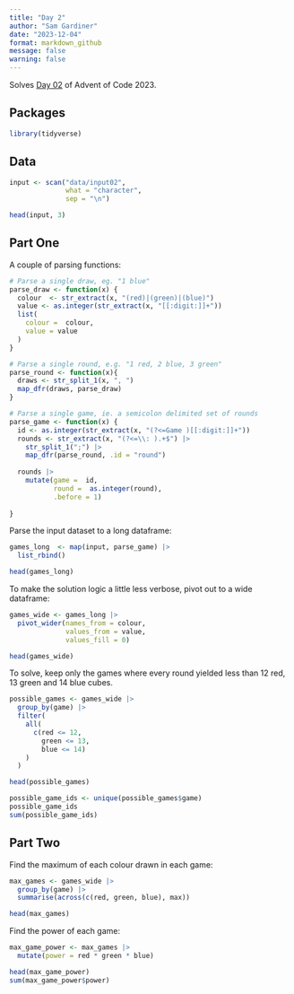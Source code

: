 ```yaml
---
title: "Day 2"
author: "Sam Gardiner"
date: "2023-12-04"
format: markdown_github
message: false
warning: false
---
```


Solves [Day 02](https://adventofcode.com/2023/day/2) of Advent of Code 2023.

## Packages

```r
library(tidyverse)
```


## Data

```r
input <- scan("data/input02",
              what = "character",
              sep = "\n")

head(input, 3)
```

## Part One

A couple of parsing functions:

```r
# Parse a single draw, eg. "1 blue"
parse_draw <- function(x) {
  colour  <- str_extract(x, "(red)|(green)|(blue)")
  value <- as.integer(str_extract(x, "[[:digit:]]+"))
  list(
    colour =  colour,
    value = value
  )
}

# Parse a single round, e.g. "1 red, 2 blue, 3 green"
parse_round <- function(x){
  draws <- str_split_1(x, ", ")
  map_dfr(draws, parse_draw)
}

# Parse a single game, ie. a semicolon delimited set of rounds
parse_game <- function(x) {
  id <- as.integer(str_extract(x, "(?<=Game )[[:digit:]]+"))
  rounds <- str_extract(x, "(?<=\\: ).+$") |>
    str_split_1(";") |>
    map_dfr(parse_round, .id = "round")
  
  rounds |>
    mutate(game =  id,
           round =  as.integer(round),
           .before = 1)
  
}
```

Parse the input dataset to a long dataframe:

```r
games_long  <- map(input, parse_game) |>
  list_rbind()

head(games_long)
```

To make the solution logic a little less verbose, pivot out to a wide dataframe:


```r
games_wide <- games_long |>
  pivot_wider(names_from = colour,
              values_from = value,
              values_fill = 0)

head(games_wide)
```

To solve, keep only the games where every round yielded less than 12 red, 13 green and 14 blue cubes.

```r
possible_games <- games_wide |>
  group_by(game) |>
  filter(
    all(
      c(red <= 12,
        green <= 13,
        blue <= 14)
    )
  )

head(possible_games)

possible_game_ids <- unique(possible_games$game)
possible_game_ids
sum(possible_game_ids)
```
## Part Two

Find the maximum of each colour drawn in each game:

```r
max_games <- games_wide |>
  group_by(game) |>
  summarise(across(c(red, green, blue), max))

head(max_games)
```

Find the power of each game:

```r
max_game_power <- max_games |>
  mutate(power = red * green * blue)

head(max_game_power)
sum(max_game_power$power)
```



